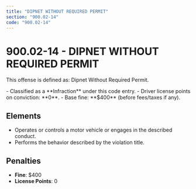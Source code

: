```yaml
---
title: "DIPNET WITHOUT REQUIRED PERMIT"
section: "900.02-14"
code: "900.02-14"
---
```





# 900.02-14 - DIPNET WITHOUT REQUIRED PERMIT

This offense is defined as: Dipnet Without Required Permit.

<Aside type="tip" title="Charge Type: Infraction">
- Classified as a **Infraction** under this code entry.
- Driver license points on conviction: **0**.
- Base fine: **$400** (before fees/taxes if any).
</Aside>

## Elements
- Operates or controls a motor vehicle or engages in the described conduct.
- Performs the behavior described by the violation title.

## Penalties
- **Fine**: $400
- **License Points**: 0
